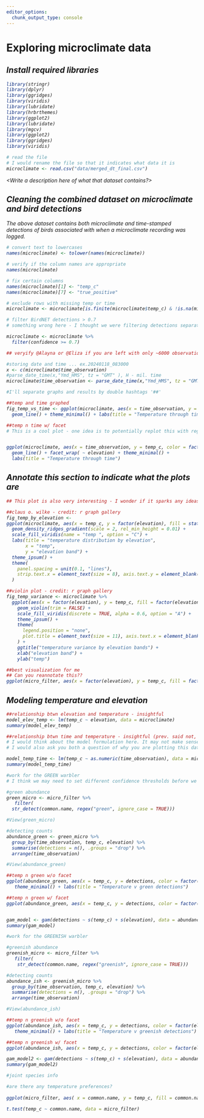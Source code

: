 ```yaml
---
editor_options: 
  chunk_output_type: console
---
```


# Exploring microclimate data  

<I would add a description of what this R Script intends to achieve and do>

## Install required libraries
```r
library(stringr)
library(dplyr)
library(ggridges)
library(viridis)
library(lubridate)
library(hrbrthemes)
library(ggplot2)
library(lubridate)
library(mgcv)
library(ggplot2)
library(ggridges)
library(viridis)

# read the file
# I would rename the file so that it indicates what data it is
microclimate <- read.csv("data/merged_dt_final.csv")
```

<Write a description here of what that dataset contains?>
<We may also need a script previously to indicate how you merged/cleaned microclimate data>

## Cleaning the combined dataset on microclimate and bird detections  

The above dataset contains both microclimate and time-stamped detections of birds associated with when a microclimate recording was logged. 

```r
# convert text to lowercases
names(microclimate) <- tolower(names(microclimate)) 

# verify if the column names are appropriate
names(microclimate)

# fix certain columns
names(microclimate)[1] <- "temp_c"
names(microclimate)[7] <- "true_positive"

# exclude rows with missing temp or time
microclimate <- microclimate[is.finite(microclimate$temp_c) & !is.na(microclimate$time_observation), ]

# filter BirdNET detections > 0.7
# something wrong here - I thought we were filtering detections separately for both species. Can we rewrite the code below to indicate that you are choosing a different confidence threshold for green and the greenish warbler. 

microclimate <- microclimate %>%
  filter(confidence >= 0.7)

## veryify @Alayna or @Eliza if you are left with only ~6000 observations??

#storing date and time ... ex.20240118_083000
x <- c(microclimate$time_observation)
#parse_date_time(x,"Ymd_HMS", tz = "GMT" ), H - mil. time
microclimate$time_observation <- parse_date_time(x,"Ymd_HMS", tz = "GMT" )

#I'll separate graphs and results by double hashtags '##'

##temp and time graphed  
fig_temp_vs_time <- ggplot(microclimate, aes(x = time_observation, y = temp_c, color = factor(elevation))) + 
  geom_line() + theme_minimal() + labs(title = "Temperature through time")

##temp n time w/ facet
# This is a cool plot - one idea is to potentially replot this with regression lines added to see if there is a linear increase over time. It appears that at lower elevations, the temperature is increasing between Feb to April, but at high elevations, there isn't a significant increase??


ggplot(microclimate, aes(x = time_observation, y = temp_c, color = factor(elevation))) + geom_smooth(method = "lm", se = FALSE) +
  geom_line() + facet_wrap( ~ elevation) + theme_minimal() + 
  labs(title = "Temperature through time")
```

## Annotate this section to indicate what the plots are 

```r
## This plot is also very interesting - I wonder if it sparks any ideas on how much variation there is in microclimate at low vs. high elevations and if this variation is something that the green warbler can handle while the greenish cannot? Or is it simply resource dependent?

##claus o. wilke - credit: r graph gallery
fig_temp_by_elevation <- 
ggplot(microclimate, aes(x = temp_c, y = factor(elevation), fill = stat(x))) +
  geom_density_ridges_gradient(scale = 2, rel_min_height = 0.01) +
  scale_fill_viridis(name = "temp ", option = "C") +
  labs(title = "temperature distribution by elevation",
       x = "temp",
       y = "elevation band") +
  theme_ipsum() +
  theme(
    panel.spacing = unit(0.1, "lines"),
    strip.text.x = element_text(size = 8), axis.text.y = element_blank()
  )

##violin plot - credit: r graph gallery
fig_temp_variance <- microclimate %>%
  ggplot(aes(x = factor(elevation), y = temp_c, fill = factor(elevation))) +
    geom_violin(trim = FALSE) +
    scale_fill_viridis(discrete = TRUE, alpha = 0.6, option = "A") +
    theme_ipsum() +
    theme(
      legend.position = "none",
      plot.title = element_text(size = 11), axis.text.x = element_blank()
    ) +
    ggtitle("temperature variance by elevation bands") +
    xlab("elevation band") +
    ylab("temp")

##best visualization for me
## Can you reannotate this?? 
ggplot(micro_filter, aes(x = factor(elevation), y = temp_c, fill = factor(elevation))) + geom_boxplot() + theme_minimal() + theme(axis.text.x = element_blank()) #must use factor for elevation (discrete x, continuous y)

```

## Modeling temperature and elevation

```r

##relationship btwn elevation and temperature - insightful
model_elev_temp <- lm(temp_c ~ elevation, data = microclimate)
summary(model_elev_temp)

##relationship btwn time and temperature - insightful (prev. said not, oops!)
# I would think about the model formulation here. It may not make sense to convert time to numeric, since the numbers won't mean much - they are technically ~30-minute bins right? So a factor/categorical data might be more relevant. If my interpretation is right, you would expect the model to show an association between temperature and increasing time of day - hotter later in the day.
# I would also ask you both a question of why you are plotting this data?

model_temp_time <- lm(temp_c ~ as.numeric(time_observation), data = microclimate)
summary(model_temp_time)

```


```r
#work for the GREEN warbler 
# I think we may need to set different confidence thresholds before we rerun the below section of code. Does that make sense?

#green abundance 
green_micro <- micro_filter %>%
   filter(
  str_detect(common.name, regex("green", ignore_case = TRUE)))

#View(green_micro)

#detecting counts 
abundance_green <- green_micro %>%
  group_by(time_observation, temp_c, elevation) %>%
  summarise(detections = n(), .groups = "drop") %>%
  arrange(time_observation)

#View(abundance_green)

##temp n green w/o facet 
ggplot(abundance_green, aes(x = temp_c, y = detections, color = factor(elevation))) + geom_point() +
   theme_minimal() + labs(title = "Temperature v green detections")

##temp n green w/ facet 
ggplot(abundance_green, aes(x = temp_c, y = detections, color = factor(elevation))) + geom_point() + facet_wrap( ~ elevation) + theme_minimal() + labs(title = "Temperature v green detections")


gam_model <- gam(detections ~ s(temp_c) + s(elevation), data = abundance_green)
summary(gam_model)

```

```r
#work for the GREENISH warbler 

#greenish abundance 
greenish_micro <- micro_filter %>%
   filter(
    str_detect(common.name, regex("greenish", ignore_case = TRUE)))

#detecting counts 
abundance_ish <- greenish_micro %>%
  group_by(time_observation, temp_c, elevation) %>%
  summarise(detections = n(), .groups = "drop") %>%
  arrange(time_observation)

#View(abundance_ish)

##temp n greenish w/o facet 
ggplot(abundance_ish, aes(x = temp_c, y = detections, color = factor(elevation))) + geom_point() +
   theme_minimal() + labs(title = "Temperature v greenish detections")

##temp n greenish w/ facet 
ggplot(abundance_ish, aes(x = temp_c, y = detections, color = factor(elevation))) + geom_point() + facet_wrap( ~ elevation) + theme_minimal() + labs(title = "Temperature v greenish detections")

gam_model2 <- gam(detections ~ s(temp_c) + s(elevation), data = abundance_ish)
summary(gam_model2)

```

```r

#joint species info

#are there any temperature preferences?
 
ggplot(micro_filter, aes( x = common.name, y = temp_c, fill = common.name)) + geom_boxplot(alpha = 0.6) + scale_fill_viridis(discrete = TRUE, option = "A") + theme_minimal() + labs(title = "temperature by species")

t.test(temp_c ~ common.name, data = micro_filter)
```








